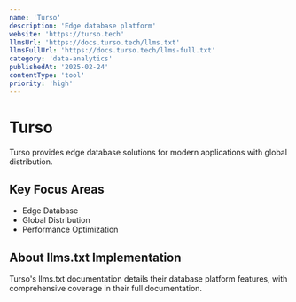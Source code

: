 ```yaml
---
name: 'Turso'
description: 'Edge database platform'
website: 'https://turso.tech'
llmsUrl: 'https://docs.turso.tech/llms.txt'
llmsFullUrl: 'https://docs.turso.tech/llms-full.txt'
category: 'data-analytics'
publishedAt: '2025-02-24'
contentType: 'tool'
priority: 'high'
---
```


# Turso

Turso provides edge database solutions for modern applications with global distribution.

## Key Focus Areas

- Edge Database
- Global Distribution
- Performance Optimization

## About llms.txt Implementation

Turso's llms.txt documentation details their database platform features, with comprehensive coverage in their full documentation.
